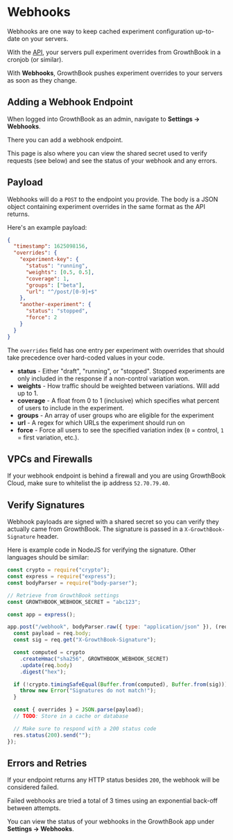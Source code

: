 # Webhooks

Webhooks are one way to keep cached experiment configuration up-to-date on your servers.

With the [API](/app/api), your servers pull experiment overrides from GrowthBook in a cronjob (or similar).

With **Webhooks**, GrowthBook pushes experiment overrides to your servers as soon as they change.

## Adding a Webhook Endpoint

When logged into GrowthBook as an admin, navigate to **Settings -> Webhooks**.

There you can add a webhook endpoint.

This page is also where you can view the shared secret used to verify requests (see below) and see the status of your webhook and any errors.

## Payload

Webhooks will do a `POST` to the endpoint you provide. The body is a JSON object containing experiment overrides in the same format as the API returns.

Here's an example payload:

```json
{
  "timestamp": 1625098156,
  "overrides": {
    "experiment-key": {
      "status": "running",
      "weights": [0.5, 0.5],
      "coverage": 1,
      "groups": ["beta"],
      "url": "^/post/[0-9]+$"
    },
    "another-experiment": {
      "status": "stopped",
      "force": 2
    }
  }
}
```

The `overrides` field has one entry per experiment with overrides that should take precedence over hard-coded values in your code.

- **status** - Either "draft", "running", or "stopped". Stopped experiments are only included in the response if a non-control variation won.
- **weights** - How traffic should be weighted between variations. Will add up to 1.
- **coverage** - A float from 0 to 1 (inclusive) which specifies what percent of users to include in the experiment.
- **groups** - An array of user groups who are eligible for the experiment
- **url** - A regex for which URLs the experiment should run on
- **force** - Force all users to see the specified variation index (`0` = control, `1` = first variation, etc.).

## VPCs and Firewalls

If your webhook endpoint is behind a firewall and you are using GrowthBook Cloud, make sure to whitelist the ip address `52.70.79.40`.

## Verify Signatures

Webhook payloads are signed with a shared secret so you can verify they actually came from GrowthBook. The signature is passed in a `X-GrowthBook-Signature` header.

Here is example code in NodeJS for verifying the signature. Other languages should be similar:

```js
const crypto = require("crypto");
const express = require("express");
const bodyParser = require("body-parser");

// Retrieve from GrowthBook settings
const GROWTHBOOK_WEBHOOK_SECRET = "abc123";

const app = express();

app.post("/webhook", bodyParser.raw({ type: "application/json" }), (req, res) => {
  const payload = req.body;
  const sig = req.get("X-GrowthBook-Signature");

  const computed = crypto
    .createHmac("sha256", GROWTHBOOK_WEBHOOK_SECRET)
    .update(req.body)
    .digest("hex");

  if (!crypto.timingSafeEqual(Buffer.from(computed), Buffer.from(sig))) {
    throw new Error("Signatures do not match!");
  }

  const { overrides } = JSON.parse(payload);
  // TODO: Store in a cache or database

  // Make sure to respond with a 200 status code
  res.status(200).send("");
});
```

## Errors and Retries

If your endpoint returns any HTTP status besides `200`, the webhook will be considered failed.

Failed webhooks are tried a total of 3 times using an exponential back-off between attempts.

You can view the status of your webhooks in the GrowthBook app under **Settings -> Webhooks**.
